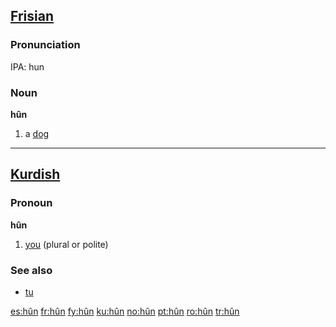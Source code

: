{{see|hun}}

==[[Frisian]]==

===Pronunciation===
IPA: hun

===Noun===
'''hûn'''
# a [[dog]]

----

==[[Kurdish]]==

===Pronoun===
'''hûn'''
# [[you]] (plural or polite)

===See also===
*[[tu#Kurdish|tu]]

[[es:hûn]]
[[fr:hûn]]
[[fy:hûn]]
[[ku:hûn]]
[[no:hûn]]
[[pt:hûn]]
[[ro:hûn]]
[[tr:hûn]]